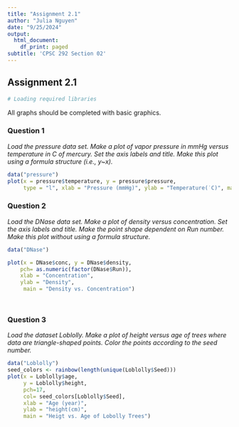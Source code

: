 ```yaml
---
title: "Assignment 2.1"
author: "Julia Nguyen"
date: "9/25/2024"
output:
  html_document:
    df_print: paged
subtitle: 'CPSC 292 Section 02'
---
```


## Assignment 2.1 

```r
# Loading required libraries

```

All graphs should be completed with basic graphics.

### Question 1

*Load the pressure data set. Make a plot of vapor pressure in mmHg versus temperature in C of mercury. Set the axis labels and title. Make this plot using a formula structure (i.e., y~x).*

```r
data("pressure")
plot(x = pressure$temperature, y = pressure$pressure, 
     type = "l", xlab = "Pressure (mmHg)", ylab = "Temperature(˙C)", main= "vapor pressure in mmHg versus temperature in C of mercury")
```


### Question 2

*Load the DNase data set. Make a plot of density versus concentration. Set the axis labels and title. Make the point shape dependent on Run number. Make this plot without using a formula structure.*

```r
data("DNase")

plot(x = DNase$conc, y = DNase$density, 
    pch= as.numeric(factor(DNase$Run)), 
    xlab = "Concentration", 
    ylab = "Density",
     main = "Density vs. Concentration")




```


### Question 3

*Load the dataset Loblolly. Make a plot of height versus age of trees where data are triangle-shaped points. Color the points according to the seed number.*

```r
data("Loblolly")
seed_colors <- rainbow(length(unique(Loblolly$Seed)))
plot(x = Loblolly$age, 
     y = Loblolly$height, 
     pch=17, 
     col= seed_colors[Loblolly$Seed], 
     xlab = "Age (year)", 
     ylab = "height(cm)", 
     main = "Heigt vs. Age of Lobolly Trees")
```
